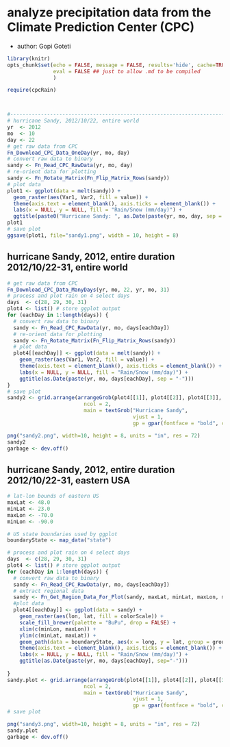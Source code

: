 
# analyze precipitation data from the Climate Prediction Center (CPC)

* author: Gopi Goteti

```r
library(knitr)
opts_chunk$set(echo = FALSE, message = FALSE, results='hide', cache=TRUE, 
               eval = FALSE ## just to allow .md to be compiled
               )
```

```r
require(cpcRain)



#-------------------------------------------------------------------------------
# hurricane Sandy, 2012/10/22, entire world
yr  <- 2012
mo  <- 10
day <- 22
# get raw data from CPC
Fn_Download_CPC_Data_OneDay(yr, mo, day) 
# convert raw data to binary
sandy <- Fn_Read_CPC_RawData(yr, mo, day) 
# re-orient data for plotting
sandy <- Fn_Rotate_Matrix(Fn_Flip_Matrix_Rows(sandy))
# plot data
plot1 <- ggplot(data = melt(sandy)) + 
  geom_raster(aes(Var1, Var2, fill = value)) + 
  theme(axis.text = element_blank(), axis.ticks = element_blank()) + 
  labs(x = NULL, y = NULL, fill = "Rain/Snow (mm/day)") + 
  ggtitle(paste0("Hurricane Sandy: ", as.Date(paste(yr, mo, day, sep = "-"))))
plot1
# save plot
ggsave(plot1, file="sandy1.png", width = 10, height = 8)
```


## hurricane Sandy, 2012, entire duration 2012/10/22-31, entire world

```r

# get raw data from CPC
Fn_Download_CPC_Data_ManyDays(yr, mo, 22, yr, mo, 31)
# process and plot rain on 4 select days
days  <- c(28, 29, 30, 31)
plot4 <- list() # store ggplot output
for (eachDay in 1:length(days)) {
  # convert raw data to binary
  sandy <- Fn_Read_CPC_RawData(yr, mo, days[eachDay])
  # re-orient data for plotting
  sandy <- Fn_Rotate_Matrix(Fn_Flip_Matrix_Rows(sandy))
  # plot data
  plot4[[eachDay]] <- ggplot(data = melt(sandy)) + 
    geom_raster(aes(Var1, Var2, fill = value)) + 
    theme(axis.text = element_blank(), axis.ticks = element_blank()) + 
    labs(x = NULL, y = NULL, fill = "Rain/Snow (mm/day)") + 
    ggtitle(as.Date(paste(yr, mo, days[eachDay], sep = "-")))
}
# save plot
sandy2 <- grid.arrange(arrangeGrob(plot4[[1]], plot4[[2]], plot4[[3]], plot4[[4]], 
                         ncol = 2, 
                         main = textGrob("Hurricane Sandy", 
                                         vjust = 1, 
                                         gp = gpar(fontface = "bold", cex = 1.5))))

png("sandy2.png", width=10, height = 8, units = "in", res = 72)
sandy2
garbage <- dev.off()
```

## hurricane Sandy, 2012, entire duration 2012/10/22-31, eastern USA


```r
# lat-lon bounds of eastern US
maxLat <- 48.0
minLat <- 23.0
maxLon <- -70.0
minLon <- -90.0

# US state boundaries used by ggplot
boundaryState <- map_data("state")

# process and plot rain on 4 select days
days  <- c(28, 29, 30, 31)
plot4 <- list() # store ggplot output
for (eachDay in 1:length(days)) {
  # convert raw data to binary
  sandy <- Fn_Read_CPC_RawData(yr, mo, days[eachDay]) 
  # extract regional data
  sandy <- Fn_Get_Region_Data_For_Plot(sandy, maxLat, minLat, maxLon, minLon)
  #plot data
  plot4[[eachDay]] <- ggplot(data = sandy) + 
    geom_raster(aes(lon, lat, fill = colorScale)) +
    scale_fill_brewer(palette = "BuPu", drop = FALSE) +
    xlim(c(minLon, maxLon)) + 
    ylim(c(minLat, maxLat)) + 
    geom_path(data = boundaryState, aes(x = long, y = lat, group = group), na.rm = TRUE) +
    theme(axis.text = element_blank(), axis.ticks = element_blank()) + 
    labs(x = NULL, y = NULL, fill = "Rain/Snow (mm/day)") + 
    ggtitle(as.Date(paste(yr, mo, days[eachDay], sep="-")))
  
}
sandy.plot <- grid.arrange(arrangeGrob(plot4[[1]], plot4[[2]], plot4[[3]], plot4[[4]], 
                         ncol = 2, 
                         main = textGrob("Hurricane Sandy", 
                                         vjust = 1, 
                                         gp = gpar(fontface = "bold", cex = 1.5))))
# save plot

png("sandy3.png", width=10, height = 8, units = "in", res = 72)
sandy.plot
garbage <- dev.off()
```